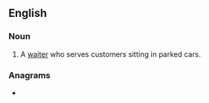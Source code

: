 {{also|carhop|car-hop}}
==English==

===Noun===
{{en-noun}}

# A [[waiter]] who serves customers sitting in parked cars.

===Anagrams===
* {{anagrams|en|a=achopr|Chopra|coprah|paroch}}